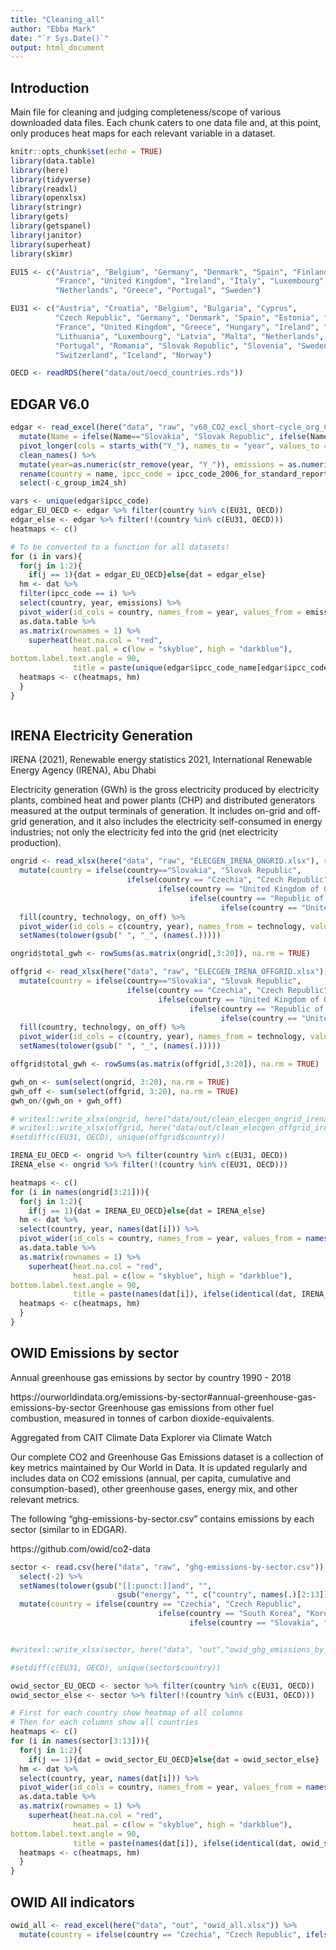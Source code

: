 ```yaml
---
title: "Cleaning_all"
author: "Ebba Mark"
date: "`r Sys.Date()`"
output: html_document
---
```


## Introduction

Main file for cleaning and judging completeness/scope of various downloaded 
data files. Each chunk caters to one data file and, at this point, 
only produces heat maps for each relevant variable in a dataset.

```r
knitr::opts_chunk$set(echo = TRUE)
library(data.table)
library(here)
library(tidyverse)
library(readxl)
library(openxlsx)
library(stringr)
library(gets)
library(getspanel)
library(janitor)
library(superheat)
library(skimr)

```

```r
EU15 <- c("Austria", "Belgium", "Germany", "Denmark", "Spain", "Finland",
          "France", "United Kingdom", "Ireland", "Italy", "Luxembourg", 
          "Netherlands", "Greece", "Portugal", "Sweden")

EU31 <- c("Austria", "Croatia", "Belgium", "Bulgaria", "Cyprus", 
          "Czech Republic", "Germany", "Denmark", "Spain", "Estonia", "Finland",
          "France", "United Kingdom", "Greece", "Hungary", "Ireland", "Italy",
          "Lithuania", "Luxembourg", "Latvia", "Malta", "Netherlands", "Poland",
          "Portugal", "Romania", "Slovak Republic", "Slovenia", "Sweden", 
          "Switzerland", "Iceland", "Norway")

OECD <- readRDS(here("data/out/oecd_countries.rds"))

```


## EDGAR V6.0

```r
edgar <- read_excel(here("data", "raw", "v60_CO2_excl_short-cycle_org_C_1970_2018.xls"), skip = 9) %>%
  mutate(Name = ifelse(Name=="Slovakia", "Slovak Republic", ifelse(Name == "Korea, Republic of", "Korea", Name))) %>%
  pivot_longer(cols = starts_with("Y_"), names_to = "year", values_to = "emissions") %>% 
  clean_names() %>% 
  mutate(year=as.numeric(str_remove(year, "Y_")), emissions = as.numeric(emissions)) %>% 
  rename(country = name, ipcc_code = ipcc_code_2006_for_standard_report, ipcc_code_name = ipcc_code_2006_for_standard_report_name) %>% 
  select(-c_group_im24_sh)

vars <- unique(edgar$ipcc_code)
edgar_EU_OECD <- edgar %>% filter(country %in% c(EU31, OECD))
edgar_else <- edgar %>% filter(!(country %in% c(EU31, OECD)))
heatmaps <- c()

# To be converted to a function for all datasets!
for (i in vars){
  for(j in 1:2){
    if(j == 1){dat = edgar_EU_OECD}else{dat = edgar_else}
  hm <- dat %>% 
  filter(ipcc_code == i) %>% 
  select(country, year, emissions) %>%
  pivot_wider(id_cols = country, names_from = year, values_from = emissions) %>%
  as.data.table %>% 
  as.matrix(rownames = 1) %>% 
    superheat(heat.na.col = "red", 
              heat.pal = c(low = "skyblue", high = "darkblue"), 
bottom.label.text.angle = 90,
              title = paste(unique(edgar$ipcc_code_name[edgar$ipcc_code == i]), ifelse(identical(dat, edgar_EU_OECD), "edgar_EU_OECD", "edgar_else")))
  heatmaps <- c(heatmaps, hm)
  }
}



```

## IRENA Electricity Generation

IRENA (2021), Renewable energy statistics 2021, International Renewable
Energy Agency (IRENA), Abu Dhabi

Electricity generation (GWh) is the gross electricity produced by electricity
plants, combined heat and power plants (CHP) and distributed generators measured
at the output terminals of generation. It includes on-grid and off-grid generation,
and it also includes the electricity self-consumed in energy industries; not
only the electricity fed into the grid (net electricity production).

```r
ongrid <- read_xlsx(here("data", "raw", "ELECGEN_IRENA_ONGRID.xlsx"), range = cell_rows(2:79922)) %>%
  mutate(country = ifelse(country=="Slovakia", "Slovak Republic",
                          ifelse(country == "Czechia", "Czech Republic", 
                                 ifelse(country == "United Kingdom of Great Britain and Northern Ireland", "United Kingdom",
                                        ifelse(country == "Republic of Korea", "Korea",
                                               ifelse(country == "United States of America", "United States",country))))), gwh = as.numeric(gwh)) %>%
  fill(country, technology, on_off) %>%
  pivot_wider(id_cols = c(country, year), names_from = technology, values_from = gwh) %>%
  setNames(tolower(gsub(" ", "_", (names(.)))))

ongrid$total_gwh <- rowSums(as.matrix(ongrid[,3:20]), na.rm = TRUE)

offgrid <- read_xlsx(here("data", "raw", "ELECGEN_IRENA_OFFGRID.xlsx"), range = cell_rows(2:79922)) %>%
  mutate(country = ifelse(country=="Slovakia", "Slovak Republic",
                          ifelse(country == "Czechia", "Czech Republic", 
                                 ifelse(country == "United Kingdom of Great Britain and Northern Ireland", "United Kingdom",
                                        ifelse(country == "Republic of Korea", "Korea",
                                               ifelse(country == "United States of America", "United States",country))))), gwh = as.numeric(gwh)) %>%
  fill(country, technology, on_off) %>%
  pivot_wider(id_cols = c(country, year), names_from = technology, values_from = gwh) %>% 
  setNames(tolower(gsub(" ", "_", (names(.)))))

offgrid$total_gwh <- rowSums(as.matrix(offgrid[,3:20]), na.rm = TRUE)

gwh_on <- sum(select(ongrid, 3:20), na.rm = TRUE)
gwh_off <- sum(select(offgrid, 3:20), na.rm = TRUE)
gwh_on/(gwh_on + gwh_off)

# writexl::write_xlsx(ongrid, here("data/out/clean_elecgen_ongrid_irena_2000_19.xlsx"))
# writexl::write_xlsx(offgrid, here("data/out/clean_elecgen_offgrid_irena_2000_19.xlsx"))
#setdiff(c(EU31, OECD), unique(offgrid$country))

IRENA_EU_OECD <- ongrid %>% filter(country %in% c(EU31, OECD))
IRENA_else <- ongrid %>% filter(!(country %in% c(EU31, OECD)))

heatmaps <- c()
for (i in names(ongrid[3:21])){
  for(j in 1:2){
    if(j == 1){dat = IRENA_EU_OECD}else{dat = IRENA_else}
  hm <- dat %>%
  select(country, year, names(dat[i])) %>%
  pivot_wider(id_cols = country, names_from = year, values_from = names(dat[i])) %>%
  as.data.table %>%
  as.matrix(rownames = 1) %>%
    superheat(heat.na.col = "red",
              heat.pal = c(low = "skyblue", high = "darkblue"),
bottom.label.text.angle = 90,
              title = paste(names(dat[i]), ifelse(identical(dat, IRENA_EU_OECD), "IRENA_EU_OECD", "IRENA_else")))
  heatmaps <- c(heatmaps, hm)
  }
}

```

## OWID Emissions by sector

Annual greenhouse gas emissions by sector by country 1990 - 2018

https://ourworldindata.org/emissions-by-sector#annual-greenhouse-gas-emissions-by-sector
Greenhouse gas emissions from other fuel combustion, measured in tonnes of
carbon dioxide-equivalents.

Aggregated from CAIT Climate Data Explorer via Climate Watch

Our complete CO2 and Greenhouse Gas Emissions dataset is a collection of key metrics maintained by Our World in Data. It is updated regularly and includes data on CO2 emissions (annual, per capita, cumulative and consumption-based), other greenhouse gases, energy mix, and other relevant metrics.

The following "ghg-emissions-by-sector.csv" contains emissions by each sector (similar to in EDGAR).

https://github.com/owid/co2-data

```r
sector <- read.csv(here("data", "raw", "ghg-emissions-by-sector.csv")) %>%
  select(-2) %>% 
  setNames(tolower(gsub("[[:punct:]]and", "", 
                        gsub("energy", "", c("country", names(.)[2:13]))))) %>% 
  mutate(country = ifelse(country == "Czechia", "Czech Republic",
                                 ifelse(country == "South Korea", "Korea",
                                        ifelse(country == "Slovakia", "Slovak Republic", country))))


#writexl::write_xlsx(sector, here("data", "out","owid_ghg_emissions_by_sector.xlsx"))

#setdiff(c(EU31, OECD), unique(sector$country))

owid_sector_EU_OECD <- sector %>% filter(country %in% c(EU31, OECD))
owid_sector_else <- sector %>% filter(!(country %in% c(EU31, OECD)))

# First for each country show heatmap of all columns
# Then for each columns show all countries
heatmaps <- c()
for (i in names(sector[3:13])){
  for(j in 1:2){
    if(j == 1){dat = owid_sector_EU_OECD}else{dat = owid_sector_else}
  hm <- dat %>%
  select(country, year, names(dat[i])) %>%
  pivot_wider(id_cols = country, names_from = year, values_from = names(dat[i])) %>%
  as.data.table %>%
  as.matrix(rownames = 1) %>%
    superheat(heat.na.col = "red",
              heat.pal = c(low = "skyblue", high = "darkblue"),
bottom.label.text.angle = 90,
              title = paste(names(dat[i]), ifelse(identical(dat, owid_sector_EU_OECD), "owid_sector_EU_OECD", "owid_sector_else")))
  heatmaps <- c(heatmaps, hm)
  }
}


```

## OWID All indicators
```r
owid_all <- read_excel(here("data", "out", "owid_all.xlsx")) %>% 
  mutate(country = ifelse(country == "Czechia", "Czech Republic", ifelse(country == "Slovakia", "Slovak Republic", ifelse(country == "South Korea", "Korea", country))))



```

